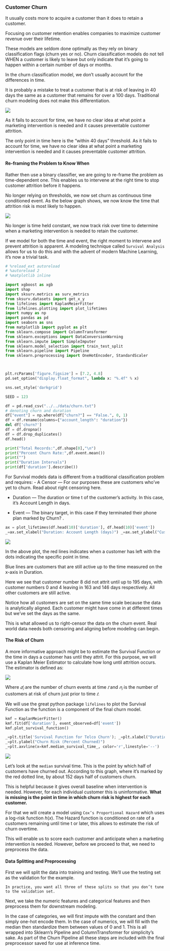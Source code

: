 
### Customer Churn

It usually costs more to acquire a customer than it does to retain a customer.

Focusing on customer retention enables companies to maximize customer revenue over their lifetime.

These models are seldom done optimally as they rely on binary classification flags (churn yes or no). Churn classification models do not tell WHEN a customer is likely to leave but only indicate that it’s going to happen within a certain number of days or months.

In the churn classification model, we don't usually account for the differences in time.

It is probably a mistake to treat a customer that is at risk of leaving in 40 days the same as a customer that remains for over a 100 days. Traditional churn modeling does not make this differentiation.

![](figs/churn1.png)

As it fails to account for time, we have no clear idea at what point a marketing intervention is needed and it causes preventable customer attrition.

The only point in time here is the “within 40 days” threshold. As it fails to account for time, we have no clear idea at what point a marketing intervention is needed and it causes preventable customer attrition.

#### Re-framing the Problem to Know When

Rather then use a binary classifier, we are going to re-frame the problem as time-dependent one. This enables us to intervene at the right time to stop customer attrition before it happens. 

No longer relying on thresholds, we now set churn as continuous time conditioned event. As the below graph shows, we now know the time that attrition risk is most likely to happen.

![](figs/churn2.png)

No longer is time held constant, we now track risk over time to determine when a marketing intervention is needed to retain the customer.

If we model for both the time and event, the right moment to intervene and prevent attrition is apparent. A modeling technique called `Survival Analysis` allows for us to do this and with the advent of modern Machine Learning, it’s now a trivial task. 

```python
# %reload_ext autoreload
# %autoreload 2
# %matplotlib inline

import xgboost as xgb
import shap
import sksurv.metrics as surv_metrics
from sksurv.datasets import get_x_y
from lifelines import KaplanMeierFitter
from lifelines.plotting import plot_lifetimes
import numpy as np
import pandas as pd
import seaborn as sns
from matplotlib import pyplot as plt
from sklearn.compose import ColumnTransformer
from sklearn.exceptions import DataConversionWarning
from sklearn.impute import SimpleImputer
from sklearn.model_selection import train_test_split
from sklearn.pipeline import Pipeline
from sklearn.preprocessing import OneHotEncoder, StandardScaler



plt.rcParams['figure.figsize'] = [7.2, 4.8]
pd.set_option("display.float_format", lambda x: "%.4f" % x)

sns.set_style('darkgrid')

SEED = 123
```


```python
df = pd.read_csv("../../data/churn.txt")
# denoting churn and duration
df["event"] = np.where(df["churn?"] == "False.", 0, 1) 
df = df.rename(columns={"account_length": "duration"})
del df['churn?']
df = df.dropna()
df = df.drop_duplicates()
df.head()
```

```python
print("Total Records:",df.shape[0],"\n")
print("Percent Churn Rate:",df.event.mean())
print("")
print("Duration Intervals")
print(df['duration'].describe())
```

For Survival models data is different from a traditional classification problem and requires:
- A Censor — For our purposes these are customers who’ve yet to churn. Read about right censoring here.

- Duration — The duration or time t of the customer’s activity. In this case, it’s Account Length in days.

- Event — The binary target, in this case if they terminated their phone plan marked by Churn? .

```python
ax = plot_lifetimes(df.head(10)['duration'], df.head(10)['event'])
_=ax.set_xlabel("Duration: Account Length (days)") _=ax.set_ylabel("Customer Number") _=ax.set_title("Observed Customer Attrition")
```


![](figs/churn3.png)


In the above plot, the red lines indicates when a customer has left with the dots indicating the specific point in time. 

Blue lines are customers that are still active up to the time measured on the x-axis in Duration.

Here we see that customer number 8 did not attrit until up to 195 days, with customer numbers 0 and 4 leaving in 163 and 146 days respectively. All other customers are still active.

Notice how all customers are set on the same time scale because the data is analytically aligned. Each customer might have come in at different times but we’ve set the days as the same.

This is what allowed us to right-censor the data on the churn event. Real world data needs both censoring and aligning before modeling can begin.


#### The Risk of Churn

A more informative approach might be to estimate the Survival Function or the time in days a customer has until they attrit. For this purpose, we will use a Kaplan Meier Estimator to calculate how long until attrition occurs. The estimator is defined as:

![](figs/churn4.png)

Where $𝑑_𝑖$ are the number of churn events at time $𝑡$ and $𝑛_𝑖$ is the number of customers at risk of churn just prior to time $𝑡$.

We will use the great python package `lifelines` to plot the Survival Function as the function is a component of the final churn model.


```python
kmf = KaplanMeierFitter()
kmf.fit(df['duration'], event_observed=df['event'])
kmf.plot_survival_function()

_=plt.title('Survival Function for Telco Churn'); _=plt.xlabel("Duration: Account Length (days)")
_=plt.ylabel("Churn Risk (Percent Churned)") 
_=plt.axvline(x=kmf.median_survival_time_, color='r',linestyle='--')
```

![](figs/churn5.png)


Let’s look at the `median` survival time. This is the point by which half of customers have churned out. According to this graph, where it’s marked by the red dotted line, by about 152 days half of customers churn.

This is helpful because it gives overall baseline when intervention is needed. However, for each individual customer this is uninformative.
**What is missing is the point in time in which churn risk is highest for each customer.**

For that we will create a model using `Cox’s Proportional Hazard` which uses a log-risk function $h(x)$. The Hazard function is conditioned on rate of a customers remaining until time t or later, this allows to estimate the risk of churn overtime. 

This will enable us to score each customer and anticipate when a marketing intervention is needed. However, before we proceed to that, we need to preprocess the data.

#### Data Splitting and Preprocessing

First we will split the data into training and testing. We’ll use the testing set as the validation for the example. 

    In practice, you want all three of these splits so that you don’t tune to the validation set.
    
Next, we take the numeric features and categorical features and then preprocess them for downstream modeling. 

In the case of categories, we will first impute with the constant and then simply one-hot encode them. In the case of numerics, we will fill with the median then standardize them between values of 0 and 1. This is all wrapped into Sklearn’s Pipeline and ColumnTransformer for simplicity’s sake.
As part of the Churn Pipeline all these steps are included with the final preprocessor saved for use at inference time.




